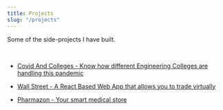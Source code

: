 ```yaml
---
title: Projects
slug: "/projects"
---
```


Some of the side-projects I have built.

<br/>

- [Covid And Colleges - Know how different Engineering Colleges are handling this pandemic](https://covidandcolleges.in/)

- [Wall Street - A React Based Web App that allows you to trade virtually](https://github.com/Jigar3/Wall-Street)

- [Pharmazon - Your smart medical store](https://github.com/Jigar3/pharmazon-backend)

